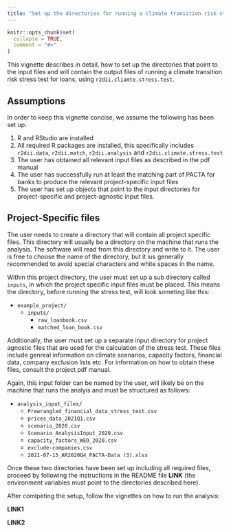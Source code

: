 ```yaml
---
title: "Set up the directories for running a climate transition risk stress test"
---
```


```r
knitr::opts_chunk$set(
  collapse = TRUE,
  comment = "#>"
)
```

This vignette describes in detail, how to set up the directories that point to
the input files and will contain the output files of running a climate
transition risk stress test for loans, using `r2dii.cliamte.stress.test`.

## Assumptions

In order to keep this vignette concise, we assume the following has been set up:

1. R and RStudio are installed
2. All required R packages are installed, this specifically includes
`r2dii.data`, `r2dii.match`, `r2dii.analysis` and `r2dii.climate.stress.test`
1. The user has obtained all relevant input files as described in the pdf manual
1. The user has successfully run at least the matching part of PACTA for banks
to produce the relevant project-specific input files
1. The user has set up objects that point to the input directories for
project-specific and project-agnostic input files.

## Project-Specific files

The user needs to create a directory that will contain all project specific files.
This directory will usually be a directory on the machine that runs the analysis.
The software will read from this directory and write to it.
The user is free to choose the name of the directory, but it ius generally
recommended to avoid special characters and white spaces in the name.

Within this project directory, the user must set up a sub directory called
`inputs`, in which the project specific input files must be placed.
This means the directory, before running the stress test, will look someting
like this:

* `example_project/`
    * `inputs/`
        * `raw_loanbook.csv`
        * `matched_loan_book.csv`

Additionally, the user must set up a separate input directory for project
agnostic files that are used for the calculation of the stress test.
These files include genreal information on climate scenarios, capacity factors,
financial data, company exclusion lists etc. For information on how to obtain
these files, consult the project pdf manual.

Again, this input folder can be named by the user, will likely be on the machine
that runs the analyis and must be structured as follows:

* `analysis_input_files/`
    * `Prewrangled_financial_data_stress_test.csv`
    * `prices_data_2021Q1.csv`
    * `scenario_2020.csv`
    * `Scenario_AnalysisInput_2020.csv`
    * `capacity_factors_WEO_2020.csv`
    * `exclude-companies.csv`
    * `2021-07-15_AR2020Q4_PACTA-Data (3).xlsx`

Once these two directories have been set up including all required files,
proceed by following the instructions in the README file **LINK** (the
environment variables must point to the directories described here).

After comlpeting the setup, follow the vignettes on how to run the analysis:

**LINK1**

**LINK2**
